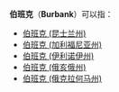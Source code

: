 {{disambig|B|Cat=三字地名消歧义}}
'''伯班克'''（'''Burbank'''）可以指：
*[[伯班克_(昆士兰州)|伯班克 (昆士兰州)]]
*[[伯班克_(加利福尼亚州)|伯班克 (加利福尼亚州)]]
*[[伯班克_(伊利诺伊州)|伯班克 (伊利诺伊州)]]
*[[伯班克_(俄亥俄州)|伯班克 (俄亥俄州)]]
*[[伯班克_(俄克拉何马州)|伯班克 (俄克拉何马州)]]